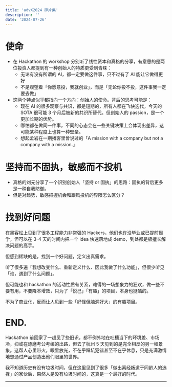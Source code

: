 ```yaml
---
title: 'advX2024 碎片集'
description: ''
date: '2024-07-26'
---
```


# 使命

- 在 Hackathon 的 workshop 分别听了线性资本和真格的分享，有意思的是两位投资人都提到有一种创始人的特质更受到青睐：
  - 无论有没有所谓的 AI，都一定要做这件事，只不过有了 AI 能让它做得更好
  - 不是观望着「你愿意投，我就创业」，而是「无论你投不投，这件事我一定要去做」
- 这两个特点似乎都指向一个方向：创始人的使命。背后的思考可能是：
  - 现在 AI 的很多观察与共识，都是短期的，所有人都在飞快迭代，今天的 SOTA 很可能 3 个月后被新的共识所替代。但创始人的 passion，是一个更加长期的优势。
  - 哪怕都在做同一件事，不同的心态会在一些关键决策上会体现出差异，这可能某种程度上也算一种壁垒。
  - 想起孟岩在一期播客里曾说过的「A mission with a company but not a company with a mission.」


# 坚持而不固执，敏感而不投机

- 真格的刘元分享了一个识别创始人「坚持 or 固执」的思路：固执的背后更多是一种自我防御。
- 但是对趋势，敏感把握机会和跟风投机的界限怎么区分？


# 找到好问题

在黑客松上见到了很多工程能力非常强的 Hackers，他们也许没毕业或已提前辍学，但可以在 3-4 天的时间内把一个 idea 快速落地成 demo，到处都是极擅长解决问题的高手。

但感到稀缺的是，找到一个好问题，定义出真需求。

听了很多遍「我想改变什么、重新定义什么、因此我做了什么功能」，但很少听见「谁，遇到了什么问题」。

但可能也和 hackathon 的活动性质有关系，难得的一场想象力的狂欢，做一些不要有用，不要降本增效，只为了「悦己」「有趣」的项目，本身也挺酷的。

不为了商业化，反而让人见到一些「好怪但脑洞好大」的有趣项目。



# END.

Hackathon 前回家了一趟见了些旧识，都不例外地在吐槽当下的环境差、市场冷，抑或在琢磨考公考编的出路，但去了杭州 5 天见到的是完全相反的另一幅景象。这帮人心里带火，眼里放光，不在乎踩坑犯错甚至不在乎休息，只是充满激情地想通过产品创造出他们眼里的世界。

我不知道历史有没有垃圾时间，但在这里见到了很多「做出离经叛道于同龄人的选择」的家伙后，果然人是没有垃圾时间的，这真是一个最好的时代。



---

